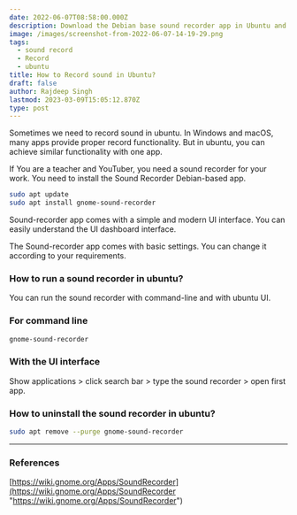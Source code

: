 ```yaml
---
date: 2022-06-07T08:58:00.000Z
description: Download the Debian base sound recorder app in Ubuntu and as well raspberry pi 4
image: /images/screenshot-from-2022-06-07-14-19-29.png
tags:
  - sound record
  - Record
  - ubuntu
title: How to Record sound in Ubuntu?
draft: false
author: Rajdeep Singh
lastmod: 2023-03-09T15:05:12.870Z
type: post
---
```


Sometimes we need to record sound in ubuntu. In Windows and macOS, many apps
provide proper record functionality. But in ubuntu, you can achieve similar
functionality with one app.

If You are a teacher and YouTuber, you need a sound recorder for your work. You
need to install the Sound Recorder Debian-based app.

```bash
sudo apt update
sudo apt install gnome-sound-recorder
```

Sound-recorder app comes with a simple and modern UI interface. You can easily
understand the UI dashboard interface.

The Sound-recorder app comes with basic settings. You can change it according to your requirements.

### How to run a sound recorder in ubuntu?

You can run the sound recorder with command-line and with ubuntu UI.

### For command line

```bash
gnome-sound-recorder
```

### With the UI interface

Show applications > click search bar > type the sound recorder > open first app.

### How to uninstall the sound recorder in ubuntu?

```bash
sudo apt remove --purge gnome-sound-recorder
```

---

### References

[https://wiki.gnome.org/Apps/SoundRecorder](https://wiki.gnome.org/Apps/SoundRecorder "https://wiki.gnome.org/Apps/SoundRecorder")
